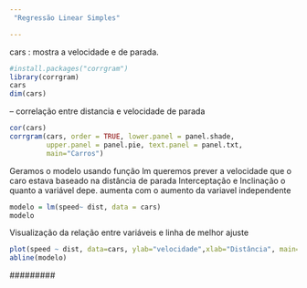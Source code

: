 ```yaml
---
 "Regressão Linear Simples"

---
```

cars : mostra a velocidade e de parada.

```r
#install.packages("corrgram")
library(corrgram)
cars
dim(cars)
```
--
correlação entre distancia e velocidade de parada

```r
cor(cars)
corrgram(cars, order = TRUE, lower.panel = panel.shade,
         upper.panel = panel.pie, text.panel = panel.txt,
         main="Carros")
```
Geramos o modelo usando função lm 
queremos prever a velocidade que o caro estava baseado na distância de parada Interceptação e Inclinação o quanto a variável depe. aumenta com o aumento da variavel independente 

```r
modelo = lm(speed~ dist, data = cars)
modelo
```
  Visualização da relação entre variáveis e linha de melhor ajuste
  
```r
plot(speed ~ dist, data=cars, ylab="velocidade",xlab="Distância", main="Carros")
abline(modelo)
```
  
  
  
  #########

